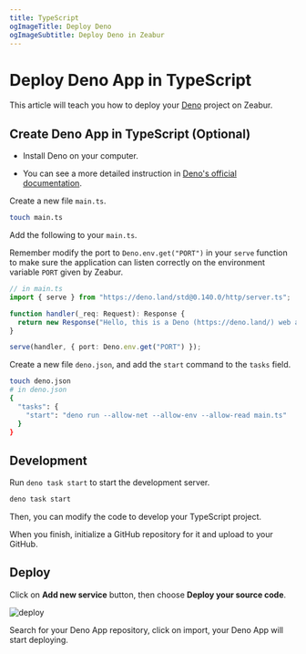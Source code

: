 ```yaml
---
title: TypeScript
ogImageTitle: Deploy Deno
ogImageSubtitle: Deploy Deno in Zeabur
---
```


<WorkingInProgress />

# Deploy Deno App in TypeScript

This article will teach you how to deploy your [Deno](https://deno.land/) project on Zeabur.

## Create Deno App in TypeScript (Optional)

- Install Deno on your computer.

- You can see a more detailed instruction in [Deno's official documentation](https://deno.land/manual/getting_started/installation).

Create a new file `main.ts`.

```bash
touch main.ts
```

Add the following to your `main.ts`.

Remember modify the port to  `Deno.env.get("PORT")` in your `serve` function to make sure the application can listen correctly on the environment variable `PORT` given by Zeabur.

```typescript
// in main.ts
import { serve } from "https://deno.land/std@0.140.0/http/server.ts";

function handler(_req: Request): Response {
  return new Response("Hello, this is a Deno (https://deno.land/) web app deployed on Zeabur (https://zeabur.com)");
}

serve(handler, { port: Deno.env.get("PORT") });
```

Create a new file `deno.json`, and add the `start` command to the `tasks` field.

```bash
touch deno.json
# in deno.json
{
  "tasks": {
    "start": "deno run --allow-net --allow-env --allow-read main.ts"
  }
}
```

## Development

Run `deno task start` to start the development server.

```bash
deno task start
```

Then, you can modify the code to develop your TypeScript project.

When you finish, initialize a GitHub repository for it and upload to your GitHub.

## Deploy

Click on **Add new service** button, then choose **Deploy your source code**.

![deploy](/deploy/common/select-service.en-US.png)

Search for your Deno App repository, click on import, your Deno App will start deploying.

